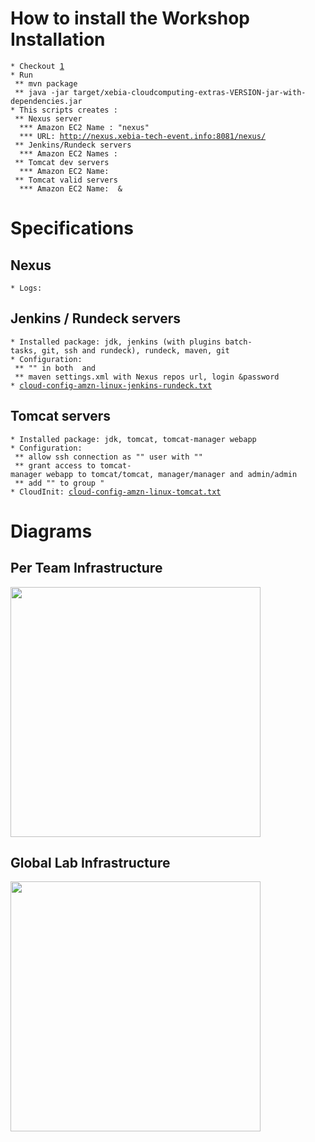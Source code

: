 = How to install the Workshop Installation =

 * Checkout [https://xebia-france.googlecode.com/svn/cloudcomputing/xebia-cloudcomputing-extras/trunk]
 * Run {{{fr.xebia.workshop.continuousdelivery.ContinuousDeliveryInfrastructureCreator}}}
  ** mvn package
  ** java -jar target/xebia-cloudcomputing-extras-VERSION-jar-with-dependencies.jar
 * This scripts creates :
  ** Nexus server 
   *** Amazon EC2 Name : "nexus"
   *** URL: http://nexus.xebia-tech-event.info:8081/nexus/
  ** Jenkins/Rundeck servers
   *** Amazon EC2 Names : 
  ** Tomcat dev servers
   *** Amazon EC2 Name: {{{tomcat-${team-identifier}-dev-1}}}
  ** Tomcat valid servers
   *** Amazon EC2 Name: {{{tomcat-${team-identifier}-valid-1}}} & {{{tomcat-${team-identifier}-valid-2}}}

= Specifications =

== Nexus ==

 * Logs: {{{/opt/nexus/nexus-oss-webapp-1.9.2.2/logs/}}}

== Jenkins / Rundeck servers ==

 * Installed package: jdk, jenkins (with plugins batch-tasks, git, ssh and rundeck), rundeck, maven, git
 * Configuration: 
  ** "{{{continuous-delivery-workshop.pem}}}" in both {{{${jenkins-user-home}/.ssh}}} and {{{${rundeck-user-home}/.ssh}}}
  ** maven settings.xml with Nexus repos url, login &password
 * [http://xebia-france.googlecode.com/svn/cloudcomputing/xebia-cloudcomputing-extras/trunk/src/main/resources/fr/xebia/workshop/continuousdelivery/cloud-config-amzn-linux-jenkins-rundeck.txt cloud-config-amzn-linux-jenkins-rundeck.txt]
 


== Tomcat servers ==

 * Installed package: jdk, tomcat, tomcat-manager webapp
 * Configuration: 
  ** allow ssh connection as "{{{tomcat}}}" user with "{{{continuous-delivery-workshop.pem}}}"
  ** grant access to tomcat-manager webapp to tomcat/tomcat, manager/manager and admin/admin
  ** add "{{{ec2-user}}}" to group {{{tomcat}}}"
 * CloudInit: [https://xebia-france.googlecode.com/svn/cloudcomputing/xebia-cloudcomputing-extras/trunk/src/main/resources/fr/xebia/workshop/continuousdelivery/cloud-config-amzn-linux-tomcat.txt cloud-config-amzn-linux-tomcat.txt]

= Diagrams =


== Per Team Infrastructure ==

<img width="400" src="http://xebia-france.googlecode.com/svn/wiki/cont-delivery-img/per-team-infrastructure.png" />

== Global Lab Infrastructure ==

<img width="400" src="http://xebia-france.googlecode.com/svn/wiki/cont-delivery-img/global-infrastructure.png" />